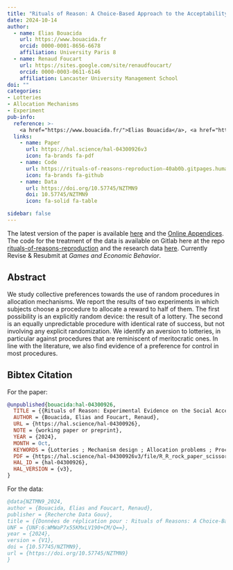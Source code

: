 ```yaml
---
title: "Rituals of Reason: A Choice-Based Approach to the Acceptability of Lotteries in Allocation Problems"
date: 2024-10-14
author:
  - name: Elias Bouacida
    url: https://www.bouacida.fr
    orcid: 0000-0001-8656-6678
    affiliation: University Paris 8
  - name: Renaud Foucart
    url: https://sites.google.com/site/renaudfoucart/
    orcid: 0000-0003-0611-6146
    affiliation: Lancaster University Management School
doi: ""
categories: 
- Lotteries
- Allocation Mechanisms
- Experiment
pub-info:
  reference: >-
    <a href="https://www.bouacida.fr/">Elias Bouacida</a>, <a href="https://sites.google.com/site/renaudfoucart/">Renaud Foucart</a>, "Rituals of Reason: Experimental Evidence on the Social Acceptability of Lotteries in Allocation Problems"
  links:
    - name: Paper
      url: https://hal.science/hal-04300926v3
      icon: fa-brands fa-pdf
    - name: Code
      url: https://rituals-of-reasons-reproduction-40ab0b.gitpages.huma-num.fr/Code/Experiment1_ACleaningData.html
      icon: fa-brands fa-github
    - name: Data
      url: https://doi.org/10.57745/NZTMN9
      doi: 10.57745/NZTMN9
      icon: fa-solid fa-table

sidebar: false    
---
```


The latest version of the paper is available [here](https://hal.science/hal-04300926v3/file/R_R_rock_paper_scissor-1.pdf) and the [Online Appendices](https://hal.science/hal-04300926v3/file/R_R_rock_paper_scissor-3.pdf). 
The code for the treatment of the data is available on Gitlab here at the repo [rituals-of-reasons-reproduction](https://gitlab.huma-num.fr/ebouacida/rituals-of-reasons-reproduction) and the research data [here](https://doi.org/10.57745/NZTMN9).
Currently Revise & Resubmit at *Games and Economic Behavior*.

## Abstract

We study collective preferences towards the use of random procedures in allocation mechanisms. We report the results of two experiments in which subjects choose a procedure to allocate a reward to half of them. The first possibility is an explicitly random device: the result of a lottery. The second is an equally unpredictable procedure with identical rate of success, but not involving any explicit randomization. We identify an aversion to lotteries, in particular against procedures that are reminiscent of meritocratic ones. In line with the literature, we also find evidence of a preference for control in most procedures.



## Bibtex Citation

For the paper:

```bibtex
@unpublished{bouacida:hal-04300926,
  TITLE = {{Rituals of Reason: Experimental Evidence on the Social Acceptability of Lotteries in Allocation Problems}},
  AUTHOR = {Bouacida, Elias and Foucart, Renaud},
  URL = {https://hal.science/hal-04300926},
  NOTE = {working paper or preprint},
  YEAR = {2024},
  MONTH = Oct,
  KEYWORDS = {Lotteries ; Mechanism design ; Allocation problems ; Procedures ; Tie-breaking rule ; Social choice},
  PDF = {https://hal.science/hal-04300926v3/file/R_R_rock_paper_scissor-1.pdf},
  HAL_ID = {hal-04300926},
  HAL_VERSION = {v3},
}
```

For the data:

```bibtex
@data{NZTMN9_2024,
author = {Bouacida, Elias and Foucart, Renaud},
publisher = {Recherche Data Gouv},
title = {{Données de réplication pour : Rituals of Reasons: A Choice-Based Approach to the Acceptability of Lotteries in Allocation Problems}},
UNF = {UNF:6:WMWaP7x55KMxLV190+CM/Q==},
year = {2024},
version = {V1},
doi = {10.57745/NZTMN9},
url = {https://doi.org/10.57745/NZTMN9}
}
```